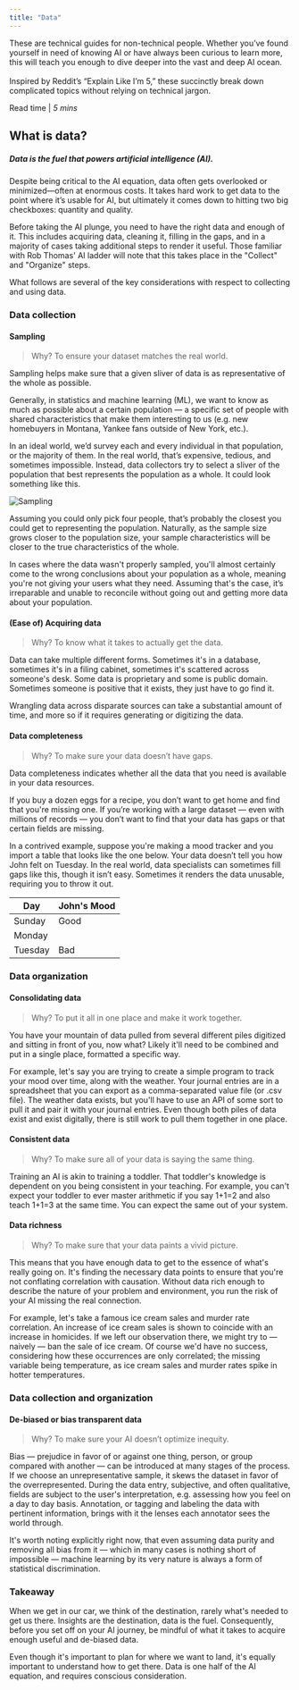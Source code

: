 ```yaml
---
title: "Data"
---
```



<PageDescription>
  These are technical guides for non-technical people. Whether you’ve found yourself in need of knowing AI or have always been curious to learn more, this will teach you enough to dive deeper into the vast and deep AI ocean.
  <br/><br/>
  Inspired by Reddit’s “Explain Like I’m 5,” these succinctly break down complicated topics without relying on technical jargon.
</PageDescription>

Read time | *5 mins*

## What is data?

##### Data is the fuel that powers artificial intelligence (AI).

Despite being critical to the AI equation, data often gets overlooked or minimized—often at enormous costs. It takes hard work to get data to the point where it’s usable for AI, but ultimately it comes down to hitting two big checkboxes: quantity and quality. 

Before taking the AI plunge, you need to have the right data and enough of it. This includes acquiring data, cleaning it, filling in the gaps, and in a majority of cases taking additional steps to render it useful. Those familiar with Rob Thomas' AI ladder will note that this takes place in the "Collect" and "Organize" steps.

What follows are several of the key considerations with respect to collecting and using data.
 
### Data collection
#### Sampling

> Why? To ensure your dataset matches the real world.

Sampling helps make sure that a given sliver of data is as representative of the whole as possible.

Generally, in statistics and machine learning (ML), we want to know as much as possible about a certain population — a specific set of people with shared characteristics that make them interesting to us (e.g. new homebuyers in Montana, Yankee fans outside of New York, etc.).

In an ideal world, we’d survey each and every individual in that population, or the majority of them. In the real world, that’s expensive, tedious, and sometimes impossible. Instead, data collectors try to select a sliver of the population that best represents the population as a whole. It could look something like this.

![Sampling](../../images/basics/data/Image_1.png)

Assuming you could only pick four people, that’s probably the closest you could get to representing the population. Naturally, as the sample size grows closer to the population size, your sample characteristics will be closer to the true characteristics of the whole.

In cases where the data wasn't properly sampled, you'll almost certainly come to the wrong conclusions about your population as a whole, meaning you're not giving your users what they need. Assuming that's the case, it’s irreparable and unable to reconcile without going out and getting more data about your population.

#### (Ease of) Acquiring data

> Why? To know what it takes to actually get the data.

Data can take multiple different forms. Sometimes it's in a database, sometimes it's in a filing cabinet, sometimes it's scattered across someone's desk. Some data is proprietary and some is public domain. Sometimes someone is positive that it exists, they just have to go find it.

Wrangling data across disparate sources can take a substantial amount of time, and more so if it requires generating or digitizing the data.

#### Data completeness

> Why? To make sure your data doesn’t have gaps.

Data completeness indicates whether all the data that you need is available in your data resources.

If you buy a dozen eggs for a recipe, you don’t want to get home and find that you're missing one. If you’re working with a large dataset — even with millions of records — you don’t want to find that your data has gaps or that certain fields are missing.

In a contrived example, suppose you're making a mood tracker and you import a table that looks like the one below. Your data doesn’t tell you how John felt on Tuesday. In the real world, data specialists can sometimes fill gaps like this, though it isn’t easy. Sometimes it renders the data unusable, requiring you to throw it out.

| Day     | John's Mood |
| ------- | ----------  |
| Sunday  | Good        |
| Monday  |             |
| Tuesday | Bad         |



### Data organization
#### Consolidating data

> Why? To put it all in one place and make it work together.

You have your mountain of data pulled from several different piles digitized and sitting in front of you, now what? Likely it'll need to be combined and put in a single place, formatted a specific way.

For example, let's say you are trying to create a simple program to track your mood over time, along with the weather. Your journal entries are in a spreadsheet that you can export as a comma-separated value file (or .csv file). The weather data exists, but you'll have to use an API of some sort to pull it and pair it with your journal entries. Even though both piles of data exist and exist digitally, there is still work to pull them together in one place.

#### Consistent data

> Why? To make sure all of your data is saying the same thing.

Training an AI is akin to training a toddler. That toddler's knowledge is dependent on you being consistent in your teaching. For example, you can't expect your toddler to ever master arithmetic if you say 1+1=2 and also teach 1+1=3 at the same time. You can expect the same out of your system.

#### Data richness

> Why? To make sure that your data paints a vivid picture.

This means that you have enough data to get to the essence of what's really going on. It's finding the necessary data points to ensure that you're not conflating correlation with causation. Without data rich enough to describe the nature of your problem and environment, you run the risk of your AI missing the real connection. 

For example, let's take a famous ice cream sales and murder rate correlation. An increase of ice cream sales is shown to coincide with an increase in homicides. If we left our observation there, we might try to — naively — ban the sale of ice cream. Of course we'd have no success, considering how these occurrences are only correlated; the missing variable being temperature, as ice cream sales and murder rates spike in hotter temperatures. 


### Data collection and organization
#### De-biased or bias transparent data

> Why? To make sure your AI doesn’t optimize inequity.

Bias — prejudice in favor of or against one thing, person, or group compared with another — can be introduced at many stages of the process. If we choose an unrepresentative sample, it skews the dataset in favor of the overrepresented. During the data entry, subjective, and often qualitative, fields are subject to the user's interpretation, e.g. assessing how you feel on a day to day basis. Annotation, or tagging and labeling the data with pertinent information, brings with it the lenses each annotator sees the world through. 

It's worth noting explicitly right now, that even assuming data purity and removing all bias from it — which in many cases is nothing short of impossible — machine learning by its very nature is always a form of statistical discrimination. 

### Takeaway
When we get in our car, we think of the destination, rarely what's needed to get us there. Insights are the destination, data is the fuel. Consequently, before you set off on your AI journey, be mindful of what it takes to acquire enough useful and de-biased data.

Even though it's important to plan for where we want to land, it's equally important to understand how to get there. Data is one half of the AI equation, and requires conscious consideration. 
